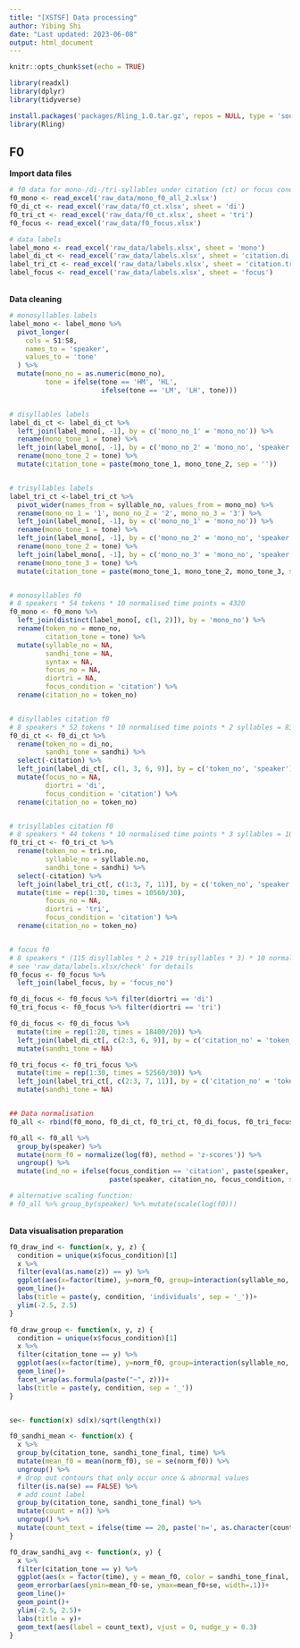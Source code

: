 ```yaml
---
title: "[XSTSF] Data processing"
author: Yibing Shi
date: "Last updated: 2023-06-08"
output: html_document
---
```


```r
knitr::opts_chunk$set(echo = TRUE)

library(readxl)
library(dplyr)
library(tidyverse)

install.packages('packages/Rling_1.0.tar.gz', repos = NULL, type = 'source')
library(Rling)
```


## F0
**Import data files **
```r
# f0 data for mono-/di-/tri-syllables under citation (ct) or focus conditions
f0_mono <- read_excel('raw_data/mono_f0_all_2.xlsx')
f0_di_ct <- read_excel('raw_data/f0_ct.xlsx', sheet = 'di')
f0_tri_ct <- read_excel('raw_data/f0_ct.xlsx', sheet = 'tri')
f0_focus <- read_excel('raw_data/f0_focus.xlsx')

# data labels 
label_mono <- read_excel('raw_data/labels.xlsx', sheet = 'mono')
label_di_ct <- read_excel('raw_data/labels.xlsx', sheet = 'citation.di')
label_tri_ct <- read_excel('raw_data/labels.xlsx', sheet = 'citation.tri')
label_focus <- read_excel('raw_data/labels.xlsx', sheet = 'focus')
```

<br>
**Data cleaning**
```r
# monosyllables labels
label_mono <- label_mono %>%
  pivot_longer(
    cols = S1:S8,
    names_to = 'speaker',
    values_to = 'tone'
  ) %>%
  mutate(mono_no = as.numeric(mono_no),
         tone = ifelse(tone == 'HM', 'HL',
                       ifelse(tone == 'LM', 'LH', tone))) 


# disyllables labels
label_di_ct <- label_di_ct %>%
  left_join(label_mono[, -1], by = c('mono_no_1' = 'mono_no')) %>%
  rename(mono_tone_1 = tone) %>%
  left_join(label_mono[, -1], by = c('mono_no_2' = 'mono_no', 'speaker')) %>%
  rename(mono_tone_2 = tone) %>%
  mutate(citation_tone = paste(mono_tone_1, mono_tone_2, sep = '')) 


# trisyllables labels
label_tri_ct <-label_tri_ct %>%
  pivot_wider(names_from = syllable_no, values_from = mono_no) %>%
  rename(mono_no_1 = '1', mono_no_2 = '2', mono_no_3 = '3') %>%
  left_join(label_mono[, -1], by = c('mono_no_1' = 'mono_no')) %>%
  rename(mono_tone_1 = tone) %>%
  left_join(label_mono[, -1], by = c('mono_no_2' = 'mono_no', 'speaker')) %>%
  rename(mono_tone_2 = tone) %>%
  left_join(label_mono[, -1], by = c('mono_no_3' = 'mono_no', 'speaker')) %>%
  rename(mono_tone_3 = tone) %>%
  mutate(citation_tone = paste(mono_tone_1, mono_tone_2, mono_tone_3, sep = '')) 


# monosyllables f0
# 8 speakers * 54 tokens * 10 normalised time points = 4320
f0_mono <- f0_mono %>%
  left_join(distinct(label_mono[, c(1, 2)]), by = 'mono_no') %>%
  rename(token_no = mono_no,
         citation_tone = tone) %>%
  mutate(syllable_no = NA,
         sandhi_tone = NA,
         syntax = NA,
         focus_no = NA,
         diortri = NA,
         focus_condition = 'citation') %>%
  rename(citation_no = token_no)


# disyllables citation f0
# 8 speakers * 52 tokens * 10 normalised time points * 2 syllables = 8320  
f0_di_ct <- f0_di_ct %>%
  rename(token_no = di_no,
         sandhi_tone = sandhi) %>%
  select(-citation) %>%
  left_join(label_di_ct[, c(1, 3, 6, 9)], by = c('token_no', 'speaker')) %>%
  mutate(focus_no = NA,
         diortri = 'di',
         focus_condition = 'citation') %>%
  rename(citation_no = token_no)


# trisyllables citation f0
# 8 speakers * 44 tokens * 10 normalised time points * 3 syllables = 10560 
f0_tri_ct <- f0_tri_ct %>%
  rename(token_no = tri.no,
         syllable_no = syllable.no,
         sandhi_tone = sandhi) %>%
  select(-citation) %>%
  left_join(label_tri_ct[, c(1:3, 7, 11)], by = c('token_no', 'speaker')) %>%
  mutate(time = rep(1:30, times = 10560/30),
         focus_no = NA,
         diortri = 'tri',
         focus_condition = 'citation') %>%
  rename(citation_no = token_no)


# focus f0
# 8 speakers * (115 disyllables * 2 + 219 trisyllables * 3) * 10 normalised time points = 70960
# see 'raw_data/labels.xlsx/check' for details
f0_focus <- f0_focus %>%
  left_join(label_focus, by = 'focus_no')

f0_di_focus <- f0_focus %>% filter(diortri == 'di')
f0_tri_focus <- f0_focus %>% filter(diortri == 'tri')

f0_di_focus <- f0_di_focus %>%
  mutate(time = rep(1:20, times = 18400/20)) %>%
  left_join(label_di_ct[, c(2:3, 6, 9)], by = c('citation_no' = 'token_no', 'speaker')) %>%
  mutate(sandhi_tone = NA)

f0_tri_focus <- f0_tri_focus %>%
  mutate(time = rep(1:30, times = 52560/30)) %>%
  left_join(label_tri_ct[, c(2:3, 7, 11)], by = c('citation_no' = 'token_no', 'speaker')) %>%
  mutate(sandhi_tone = NA)


## Data normalisation
f0_all <- rbind(f0_mono, f0_di_ct, f0_tri_ct, f0_di_focus, f0_tri_focus)

f0_all <- f0_all %>%
  group_by(speaker) %>%
  mutate(norm_f0 = normalize(log(f0), method = 'z-scores')) %>%
  ungroup() %>%
  mutate(ind_no = ifelse(focus_condition == 'citation', paste(speaker, citation_no, sep = '_'),
                         paste(speaker, citation_no, focus_condition, sep = '_')))

# alternative scaling function: 
# f0_all %>% group_by(speaker) %>% mutate(scale(log(f0)))
```

<br>
**Data visualisation preparation**
```r
f0_draw_ind <- function(x, y, z) {
  condition = unique(x$focus_condition)[1]
  x %>%
  filter(eval(as.name(z)) == y) %>%
  ggplot(aes(x=factor(time), y=norm_f0, group=interaction(syllable_no, ind_no), color=ind_no, linetype=ind_no))+ 
  geom_line()+
  labs(title = paste(y, condition, 'individuals', sep = '_'))+
  ylim(-2.5, 2.5)
}

f0_draw_group <- function(x, y, z) {
  condition = unique(x$focus_condition)[1]
  x %>%
  filter(citation_tone == y) %>%
  ggplot(aes(x=factor(time), y=norm_f0, group=interaction(syllable_no, ind_no), color = ind_no))+ 
  geom_line()+
  facet_wrap(as.formula(paste("~", z)))+
  labs(title = paste(y, condition, sep = '_'))
}


se<- function(x) sd(x)/sqrt(length(x))

f0_sandhi_mean <- function(x) {
  x %>%
  group_by(citation_tone, sandhi_tone_final, time) %>%
  mutate(mean_f0 = mean(norm_f0), se = se(norm_f0)) %>%
  ungroup() %>%
  # drop out contours that only occur once & abnormal values
  filter(is.na(se) == FALSE) %>%
  # add count label
  group_by(citation_tone, sandhi_tone_final) %>%
  mutate(count = n()) %>%
  ungroup() %>%
  mutate(count_text = ifelse(time == 20, paste('n=', as.character(count/20), sep = ''), NA))
}

f0_draw_sandhi_avg <- function(x, y) {
  x %>%
  filter(citation_tone == y) %>%
  ggplot(aes(x = factor(time), y = mean_f0, color = sandhi_tone_final, group = interaction(syllable_no, sandhi_tone_final))) +
  geom_errorbar(aes(ymin=mean_f0-se, ymax=mean_f0+se, width=.1))+
  geom_line()+
  geom_point()+
  ylim(-2.5, 2.5)+
  labs(title = y)+
  geom_text(aes(label = count_text), vjust = 0, nudge_y = 0.3)
}
```


